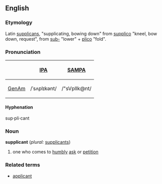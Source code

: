 ==English==
===Etymology===
Latin [[supplicans]], "supplicating, bowing down" from [[supplico]] "kneel, bow down, request", from [[sub-]] "lower" + [[plico]] "fold".

===Pronunciation===
{| border=1 cellpadding=5
! !! [[w:IPA|IPA]] !! [[w:SAMPA|SAMPA]]
|-
! [[GenAm]]
| /ˈsʌplɪkənt/ || /"sVplIk@nt/
|}

====Hyphenation====
sup·pli·cant

===Noun===
'''supplicant''' (''plural:'' [[supplicants]]) 
# one who comes to [[humbly]] [[ask]] or [[petition]]

===Related terms===
* [[applicant]]